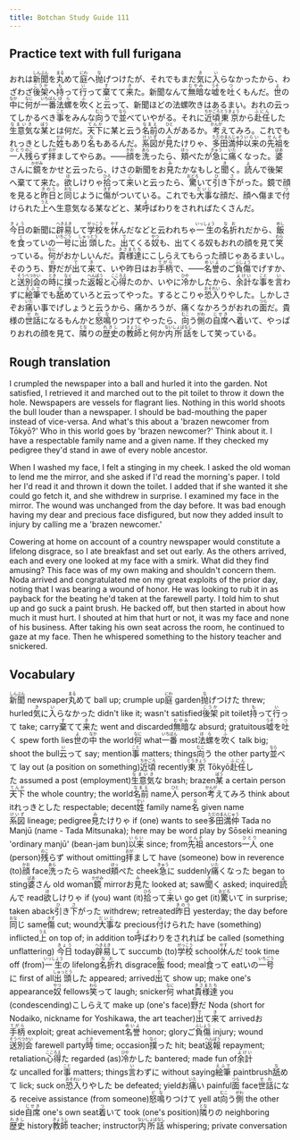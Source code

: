 ```yaml
---
title: Botchan Study Guide 111
---
```


## Practice text with full furigana

<p>
おれは<ruby><rb>新聞</rb><rt>しんぶん</rt></ruby>を<ruby><rb>丸</rb><rt>まる</rt></ruby>めて<ruby><rb>庭</rb><rt>にわ</rt></ruby>へ<ruby><rb>抛</rb><rt>な</rt></ruby>げつけたが、それでもまだ<ruby><rb>気</rb><rt>き</rt></ruby>に<ruby><rb>入</rb><rt>い</rt></ruby>らなかったから、わざわざ<ruby><rb>後架</rb><rt>こうか</rt></ruby>へ<ruby><rb>持</rb><rt>も</rt></ruby>って<ruby><rb>行</rb><rt>い</rt></ruby>って<ruby><rb>棄</rb><rt>す</rt></ruby>てて<ruby><rb>来</rb><rt>き</rt></ruby>た。新聞なんて<ruby><rb>無暗</rb><rt>むやみ</rt></ruby>な<ruby><rb>嘘</rb><rt>うそ</rt></ruby>を<ruby><rb>吐</rb><rt>つ</rt></ruby>くもんだ。<ruby><rb>世</rb><rt>よ</rt></ruby>の<ruby><rb>中</rb><rt>なか</rt></ruby>に<ruby><rb>何</rb><rt>なに</rt></ruby>が<ruby><rb>一番</rb><rt>いちばん</rt></ruby><ruby><rb>法螺</rb><rt>ほら</rt></ruby>を<ruby><rb>吹</rb><rt>ふ</rt></ruby>くと<ruby><rb>云</rb><rt>い</rt></ruby>って、新聞ほどの法螺吹きはあるまい。おれの云ってしかるべき<ruby><rb>事</rb><rt>こと</rt></ruby>をみんな<ruby><rb>向</rb><rt>むこ</rt></ruby>うで<ruby><rb>並</rb><rt>なら</rt></ruby>べていやがる。それに<ruby><rb>近頃</rb><rt>ちかごろ</rt></ruby><ruby><rb>東京</rb><rt>とうきょう</rt></ruby>から<ruby><rb>赴任</rb><rt>ふにん</rt></ruby>した<ruby><rb>生意気</rb><rt>なまいき</rt></ruby>な<ruby><rb>某</rb><rt>ぼう</rt></ruby>とは何だ。<ruby><rb>天下</rb><rt>てんか</rt></ruby>に某と云う<ruby><rb>名前</rb><rt>なまえ</rt></ruby>の<ruby><rb>人</rb><rt>ひと</rt></ruby>があるか。<ruby><rb>考</rb><rt>かんが</rt></ruby>えてみろ。これでもれっきとした<ruby><rb>姓</rb><rt>せい</rt></ruby>もあり<ruby><rb>名</rb><rt>な</rt></ruby>もあるんだ。<ruby><rb>系図</rb><rt>けいず</rt></ruby>が<ruby><rb>見</rb><rt>み</rt></ruby>たけりゃ、<ruby><rb>多田満仲</rb><rt>ただのまんじゅう</rt></ruby><ruby><rb>以来</rb><rt>いらい</rt></ruby>の<ruby><rb>先祖</rb><rt>せんぞ</rt></ruby>を<ruby><rb>一人</rb><rt>ひとり</rt></ruby><ruby><rb>残</rb><rt>のこ</rt></ruby>らず<ruby><rb>拝</rb><rt>おが</rt></ruby>ましてやらあ。――<ruby><rb>顔</rb><rt>かお</rt></ruby>を<ruby><rb>洗</rb><rt>あら</rt></ruby>ったら、<ruby><rb>頬</rb><rt>ほっ</rt></ruby>ぺたが<ruby><rb>急</rb><rt>きゅう</rt></ruby>に<ruby><rb>痛</rb><rt>いた</rt></ruby>くなった。<ruby><rb>婆</rb><rt>ばあ</rt></ruby>さんに<ruby><rb>鏡</rb><rt>かがみ</rt></ruby>をかせと云ったら、けさの新聞をお<ruby><rb>見</rb><rt>み</rt></ruby>たかなもしと<ruby><rb>聞</rb><rt>き</rt></ruby>く。<ruby><rb>読</rb><rt>よ</rt></ruby>んで後架へ棄てて来た。<ruby><rb>欲</rb><rt>ほ</rt></ruby>しけりゃ<ruby><rb>拾</rb><rt>ひろ</rt></ruby>って<ruby><rb>来</rb><rt>こ</rt></ruby>いと云ったら、<ruby><rb>驚</rb><rt>おどろ</rt></ruby>いて<ruby><rb>引</rb><rt>ひ</rt></ruby>き<ruby><rb>下</rb><rt>さ</rt></ruby>がった。鏡で顔を見ると<ruby><rb>昨日</rb><rt>きのう</rt></ruby>と<ruby><rb>同</rb><rt>おな</rt></ruby>じように<ruby><rb>傷</rb><rt>きず</rt></ruby>がついている。これでも<ruby><rb>大事</rb><rt>だいじ</rt></ruby>な顔だ、顔へ傷まで<ruby><rb>付</rb><rt>つ</rt></ruby>けられた<ruby><rb>上</rb><rt>うえ</rt></ruby>へ生意気なる某などと、某<ruby><rb>呼</rb><rt>よ</rt></ruby>ばわりをされればたくさんだ。
</p>

<p>
<ruby><rb>今日</rb><rt>きょう</rt></ruby>の新聞に<ruby><rb>辟易</rb><rt>へきえき</rt></ruby>して<ruby><rb>学校</rb><rt>がっこう</rt></ruby>を<ruby><rb>休</rb><rt>やす</rt></ruby>んだなどと云われちゃ<ruby><rb>一生</rb><rt>いっしょう</rt></ruby>の<ruby><rb>名折</rb><rt>なお</rt></ruby>れだから、<ruby><rb>飯</rb><rt>めし</rt></ruby>を<ruby><rb>食</rb><rt>く</rt></ruby>っていの<ruby><rb>一号</rb><rt>いちごう</rt></ruby>に<ruby><rb>出頭</rb><rt>しゅっとう</rt></ruby>した。<ruby><rb>出</rb><rt>で</rt></ruby>てくる<ruby><rb>奴</rb><rt>やつ</rt></ruby>も、出てくる奴もおれの顔を見て<ruby><rb>笑</rb><rt>わら</rt></ruby>っている。<ruby><rb>何</rb><rt>なに</rt></ruby>がおかしいんだ。<ruby><rb>貴様達</rb><rt>きさまたち</rt></ruby>にこしらえてもらった顔じゃあるまいし。そのうち、<ruby><rb>野</rb><rt>の</rt></ruby>だが<ruby><rb>出</rb><rt>で</rt></ruby>て<ruby><rb>来</rb><rt>き</rt></ruby>て、いや昨日はお<ruby><rb>手柄</rb><rt>てがら</rt></ruby>で、――<ruby><rb>名誉</rb><rt>めいよ</rt></ruby>のご<ruby><rb>負傷</rb><rt>ふしょう</rt></ruby>でげすか、と<ruby><rb>送別会</rb><rt>そうべつかい</rt></ruby>の<ruby><rb>時</rb><rt>とき</rt></ruby>に<ruby><rb>撲</rb><rt>なぐ</rt></ruby>った<ruby><rb>返報</rb><rt>へんぽう</rt></ruby>と<ruby><rb>心得</rb><rt>こころえ</rt></ruby>たのか、いやに<ruby><rb>冷</rb><rt>ひや</rt></ruby>かしたから、<ruby><rb>余計</rb><rt>よけい</rt></ruby>な<ruby><rb>事</rb><rt>こと</rt></ruby>を<ruby><rb>言</rb><rt>い</rt></ruby>わずに<ruby><rb>絵筆</rb><rt>えふで</rt></ruby>でも<ruby><rb>舐</rb><rt>な</rt></ruby>めていろと云ってやった。するとこりゃ<ruby><rb>恐入</rb><rt>おそれい</rt></ruby>りやした。しかしさぞお<ruby><rb>痛</rb><rt>いた</rt></ruby>い事でげしょうと云うから、痛かろうが、痛くなかろうがおれの<ruby><rb>面</rb><rt>つら</rt></ruby>だ。貴様の<ruby><rb>世話</rb><rt>せわ</rt></ruby>になるもんかと<ruby><rb>怒鳴</rb><rt>どな</rt></ruby>りつけてやったら、<ruby><rb>向</rb><rt>むこ</rt></ruby>う<ruby><rb>側</rb><rt>がわ</rt></ruby>の<ruby><rb>自席</rb><rt>じせき</rt></ruby>へ<ruby><rb>着</rb><rt>つ</rt></ruby>いて、やっぱりおれの顔を見て、<ruby><rb>隣</rb><rt>とな</rt></ruby>りの<ruby><rb>歴史</rb><rt>れきし</rt></ruby>の<ruby><rb>教師</rb><rt>きょうし</rt></ruby>と何か<ruby><rb>内所話</rb><rt>ないしょばなし</rt></ruby>をして笑っている。
</p>


## Rough translation

I crumpled the newspaper into a ball and hurled it into the garden. Not satisfied, I retrieved it and marched out to the pit toilet to throw it down the hole. Newspapers are vessels for flagrant lies. Nothing in this world shoots the bull louder than a newspaper. I should be bad-mouthing the paper instead of vice-versa. And what's this about a 'brazen newcomer from Tōkyō?' Who in this world goes by 'brazen newcomer?' Think about it. I have a respectable family name and a given name. If they checked my pedigree they'd stand in awe of every noble ancestor.

When I washed my face, I felt a stinging in my cheek. I asked the old woman to lend me the mirror, and she asked if I'd read the morning's paper. I told her I'd read it and thrown it down the toilet. I added that if she wanted it she could go fetch it, and she withdrew in surprise. I examined my face in the mirror. The wound was unchanged from the day before. It was bad enough having my dear and precious face disfigured, but now they added insult to injury by calling me a 'brazen newcomer.'

Cowering at home on account of a country newspaper would constitute a lifelong disgrace, so I ate breakfast and set out early. As the others arrived, each and every one looked at my face with a smirk. What did they find amusing? This face was of my own making and shouldn't concern them. Noda arrived and congratulated me on my great exploits of the prior day, noting that I was bearing a wound of honor. He was looking to rub it in as payback for the beating he'd taken at the farewell party. I told him to shut up and go suck a paint brush. He backed off, but then started in about how much it must hurt. I shouted at him that hurt or not, it was my face and none of his business. After taking his own seat across the room, he continued to gaze at my face. Then he whispered something to the history teacher and snickered.       


## Vocabulary

<p>
<span className="vocabstudy"><ruby><rb>新聞</rb><rt>しんぶん</rt></ruby>&nbsp;newspaper</span><span className="vocabstudy"><ruby><rb>丸</rb><rt>まる</rt></ruby>めて&nbsp;ball up; crumple up</span><span className="vocabstudy"><ruby><rb>庭</rb><rt>にわ</rt></ruby>&nbsp;garden</span><span className="vocabstudy"><ruby><rb>抛</rb><rt>な</rt></ruby>げつけた&nbsp;threw; hurled</span><span className="vocabstudy"><ruby><rb>気</rb><rt>き</rt></ruby>に<ruby><rb>入</rb><rt>い</rt></ruby>らなかった&nbsp;didn't like it; wasn't satisfied</span><span className="vocabstudy"><ruby><rb>後架</rb><rt>こうか</rt></ruby>&nbsp;pit toilet</span><span className="vocabstudy"><ruby><rb>持</rb><rt>も</rt></ruby>って<ruby><rb>行</rb><rt>い</rt></ruby>って&nbsp;take; carry</span><span className="vocabstudy"><ruby><rb>棄</rb><rt>す</rt></ruby>てて<ruby><rb>来</rb><rt>き</rt></ruby>た&nbsp;went and discarded</span><span className="vocabstudy"><ruby><rb>無暗</rb><rt>むやみ</rt></ruby>な&nbsp;absurd; gratuitous</span><span className="vocabstudy"><ruby><rb>嘘</rb><rt>うそ</rt></ruby>を<ruby><rb>吐</rb><rt>つ</rt></ruby>く&nbsp;spew forth lies</span><span className="vocabstudy"><ruby><rb>世</rb><rt>よ</rt></ruby>の<ruby><rb>中</rb><rt>なか</rt></ruby>&nbsp;the world</span><span className="vocabstudy"><ruby><rb>何</rb><rt>なに</rt></ruby>&nbsp;what</span><span className="vocabstudy"><ruby><rb>一番</rb><rt>いちばん</rt></ruby>&nbsp;most</span><span className="vocabstudy"><ruby><rb>法螺</rb><rt>ほら</rt></ruby>を<ruby><rb>吹</rb><rt>ふ</rt></ruby>く&nbsp;talk big; shoot the bull</span><span className="vocabstudy"><ruby><rb>云</rb><rt>い</rt></ruby>って&nbsp;say; mention</span><span className="vocabstudy"><ruby><rb>事</rb><rt>こと</rt></ruby>&nbsp;matters; things</span><span className="vocabstudy"><ruby><rb>向</rb><rt>むこ</rt></ruby>う&nbsp;the other party</span><span className="vocabstudy"><ruby><rb>並</rb><rt>なら</rt></ruby>べて&nbsp;lay out (a position on something)</span><span className="vocabstudy"><ruby><rb>近頃</rb><rt>ちかごろ</rt></ruby>&nbsp;recently</span><span className="vocabstudy"><ruby><rb>東京</rb><rt>とうきょう</rt></ruby>&nbsp;Tōkyō</span><span className="vocabstudy"><ruby><rb>赴任</rb><rt>ふにん</rt></ruby>した&nbsp;assumed a post (employment)</span><span className="vocabstudy"><ruby><rb>生意気</rb><rt>なまいき</rt></ruby>な&nbsp;brash; brazen</span><span className="vocabstudy"><ruby><rb>某</rb><rt>ぼう</rt></ruby>&nbsp;a certain person</span><span className="vocabstudy"><ruby><rb>天下</rb><rt>てんか</rt></ruby>&nbsp;the whole country; the world</span><span className="vocabstudy"><ruby><rb>名前</rb><rt>なまえ</rt></ruby>&nbsp;name</span><span className="vocabstudy"><ruby><rb>人</rb><rt>ひと</rt></ruby>&nbsp;person</span><span className="vocabstudy"><ruby><rb>考</rb><rt>かんが</rt></ruby>えてみろ&nbsp;think about it</span><span className="vocabstudy">れっきとした&nbsp;respectable; decent</span><span className="vocabstudy"><ruby><rb>姓</rb><rt>せい</rt></ruby>&nbsp;family name</span><span className="vocabstudy"><ruby><rb>名</rb><rt>な</rt></ruby>&nbsp;given name</span><span className="vocabstudy"><ruby><rb>系図</rb><rt>けいず</rt></ruby>&nbsp;lineage; pedigree</span><span className="vocabstudy"><ruby><rb>見</rb><rt>み</rt></ruby>たけりゃ&nbsp;if (one) wants to see</span><span className="vocabstudy"><ruby><rb>多田満仲</rb><rt>ただのまんじゅう</rt></ruby>&nbsp;Tada no Manjū (name - Tada Mitsunaka); here may be word play by Sōseki meaning 'ordinary manjū' (bean-jam bun)</span><span className="vocabstudy"><ruby><rb>以来</rb><rt>いらい</rt></ruby>&nbsp;since; from</span><span className="vocabstudy"><ruby><rb>先祖</rb><rt>せんぞ</rt></ruby>&nbsp;ancestors</span><span className="vocabstudy"><ruby><rb>一人</rb><rt>ひとり</rt></ruby>&nbsp;one (person)</span><span className="vocabstudy"><ruby><rb>残</rb><rt>のこ</rt></ruby>らず&nbsp;without omitting</span><span className="vocabstudy"><ruby><rb>拝</rb><rt>おが</rt></ruby>まして&nbsp;have (someone) bow in reverence (to)</span><span className="vocabstudy"><ruby><rb>顔</rb><rt>かお</rt></ruby>&nbsp;face</span><span className="vocabstudy"><ruby><rb>洗</rb><rt>あら</rt></ruby>ったら&nbsp;washed</span><span className="vocabstudy"><ruby><rb>頬</rb><rt>ほっ</rt></ruby>ぺた&nbsp;cheek</span><span className="vocabstudy"><ruby><rb>急</rb><rt>きゅう</rt></ruby>に&nbsp;suddenly</span><span className="vocabstudy"><ruby><rb>痛</rb><rt>いた</rt></ruby>くなった&nbsp;began to sting</span><span className="vocabstudy"><ruby><rb>婆</rb><rt>ばあ</rt></ruby>さん&nbsp;old woman</span><span className="vocabstudy"><ruby><rb>鏡</rb><rt>かがみ</rt></ruby>&nbsp;mirror</span><span className="vocabstudy">お<ruby><rb>見</rb><rt>み</rt></ruby>た&nbsp;looked at; saw</span><span className="vocabstudy"><ruby><rb>聞</rb><rt>き</rt></ruby>く&nbsp;asked; inquired</span><span className="vocabstudy"><ruby><rb>読</rb><rt>よ</rt></ruby>んで&nbsp;read</span><span className="vocabstudy"><ruby><rb>欲</rb><rt>ほ</rt></ruby>しけりゃ&nbsp;if (you) want (it)</span><span className="vocabstudy"><ruby><rb>拾</rb><rt>ひろ</rt></ruby>って<ruby><rb>来</rb><rt>こ</rt></ruby>い&nbsp;go get (it)</span><span className="vocabstudy"><ruby><rb>驚</rb><rt>おどろ</rt></ruby>いて&nbsp;in surprise; taken aback</span><span className="vocabstudy"><ruby><rb>引</rb><rt>ひ</rt></ruby>き<ruby><rb>下</rb><rt>さ</rt></ruby>がった&nbsp;withdrew; retreated</span><span className="vocabstudy"><ruby><rb>昨日</rb><rt>きのう</rt></ruby>&nbsp;yesterday; the day before</span><span className="vocabstudy"><ruby><rb>同</rb><rt>おな</rt></ruby>じ&nbsp;same</span><span className="vocabstudy"><ruby><rb>傷</rb><rt>きず</rt></ruby>&nbsp;cut; wound</span><span className="vocabstudy"><ruby><rb>大事</rb><rt>だいじ</rt></ruby>な&nbsp;precious</span><span className="vocabstudy"><ruby><rb>付</rb><rt>つ</rt></ruby>けられた&nbsp;have (something) inflicted</span><span className="vocabstudy"><ruby><rb>上</rb><rt>うえ</rt></ruby>&nbsp;on top of; in addition to</span><span className="vocabstudy"><ruby><rb>呼</rb><rt>よ</rt></ruby>ばわりをされれば&nbsp;be called (something unflattering)</span>
<span className="vocabstudy"><ruby><rb>今日</rb><rt>きょう</rt></ruby>&nbsp;today</span><span className="vocabstudy"><ruby><rb>辟易</rb><rt>へきえき</rt></ruby>して&nbsp;succumb (to)</span><span className="vocabstudy"><ruby><rb>学校</rb><rt>がっこう</rt></ruby>&nbsp;school</span><span className="vocabstudy"><ruby><rb>休</rb><rt>やす</rt></ruby>んだ&nbsp;took time off (from)</span><span className="vocabstudy"><ruby><rb>一生</rb><rt>いっしょう</rt></ruby>の&nbsp;lifelong</span><span className="vocabstudy"><ruby><rb>名折</rb><rt>なお</rt></ruby>れ&nbsp;disgrace</span><span className="vocabstudy"><ruby><rb>飯</rb><rt>めし</rt></ruby>&nbsp;food; meal</span><span className="vocabstudy"><ruby><rb>食</rb><rt>く</rt></ruby>って&nbsp;eat</span><span className="vocabstudy">いの<ruby><rb>一号</rb><rt>いちごう</rt></ruby>に&nbsp;first of all</span><span className="vocabstudy"><ruby><rb>出頭</rb><rt>しゅっとう</rt></ruby>した&nbsp;appeared; arrived</span><span className="vocabstudy"><ruby><rb>出</rb><rt>で</rt></ruby>て&nbsp;show up; make one's appearance</span><span className="vocabstudy"><ruby><rb>奴</rb><rt>やつ</rt></ruby>&nbsp;fellows</span><span className="vocabstudy"><ruby><rb>笑</rb><rt>わら</rt></ruby>って&nbsp;laugh; snicker</span><span className="vocabstudy"><ruby><rb>何</rb><rt>なに</rt></ruby>&nbsp;what</span><span className="vocabstudy"><ruby><rb>貴様達</rb><rt>きさまたち</rt></ruby>&nbsp;you (condescending)</span><span className="vocabstudy">こしらえて&nbsp;make up (one's face)</span><span className="vocabstudy"><ruby><rb>野</rb><rt>の</rt></ruby>だ&nbsp;Noda (short for Nodaiko, nickname for Yoshikawa, the art teacher)</span><span className="vocabstudy"><ruby><rb>出</rb><rt>で</rt></ruby>て<ruby><rb>来</rb><rt>き</rt></ruby>て&nbsp;arrived</span><span className="vocabstudy">お<ruby><rb>手柄</rb><rt>てがら</rt></ruby>&nbsp;exploit; great achievement</span><span className="vocabstudy"><ruby><rb>名誉</rb><rt>めいよ</rt></ruby>&nbsp;honor; glory</span><span className="vocabstudy">ご<ruby><rb>負傷</rb><rt>ふしょう</rt></ruby>&nbsp;injury; wound</span><span className="vocabstudy"><ruby><rb>送別会</rb><rt>そうべつかい</rt></ruby>&nbsp;farewell party</span><span className="vocabstudy"><ruby><rb>時</rb><rt>とき</rt></ruby>&nbsp;time; occasion</span><span className="vocabstudy"><ruby><rb>撲</rb><rt>なぐ</rt></ruby>った&nbsp;hit; beat</span><span className="vocabstudy"><ruby><rb>返報</rb><rt>へんぽう</rt></ruby>&nbsp;repayment; retaliation</span><span className="vocabstudy"><ruby><rb>心得</rb><rt>こころえ</rt></ruby>た&nbsp;regarded (as)</span><span className="vocabstudy"><ruby><rb>冷</rb><rt>ひや</rt></ruby>かした&nbsp;bantered; made fun of</span><span className="vocabstudy"><ruby><rb>余計</rb><rt>よけい</rt></ruby>な&nbsp;uncalled for</span><span className="vocabstudy"><ruby><rb>事</rb><rt>こと</rt></ruby>&nbsp;matters; things</span><span className="vocabstudy"><ruby><rb>言</rb><rt>い</rt></ruby>わずに&nbsp;without saying</span><span className="vocabstudy"><ruby><rb>絵筆</rb><rt>えふで</rt></ruby>&nbsp;paintbrush</span><span className="vocabstudy"><ruby><rb>舐</rb><rt>な</rt></ruby>めて&nbsp;lick; suck on</span><span className="vocabstudy"><ruby><rb>恐入</rb><rt>おそれい</rt></ruby>りやした&nbsp;be defeated; yield</span><span className="vocabstudy">お<ruby><rb>痛</rb><rt>いた</rt></ruby>い&nbsp;painful</span><span className="vocabstudy"><ruby><rb>面</rb><rt>つら</rt></ruby>&nbsp;face</span><span className="vocabstudy"><ruby><rb>世話</rb><rt>せわ</rt></ruby>になる&nbsp;receive assistance (from someone)</span><span className="vocabstudy"><ruby><rb>怒鳴</rb><rt>どな</rt></ruby>りつけて&nbsp;yell at</span><span className="vocabstudy"><ruby><rb>向</rb><rt>むこ</rt></ruby>う<ruby><rb>側</rb><rt>がわ</rt></ruby>&nbsp;the other side</span><span className="vocabstudy"><ruby><rb>自席</rb><rt>じせき</rt></ruby>&nbsp;one's own seat</span><span className="vocabstudy"><ruby><rb>着</rb><rt>つ</rt></ruby>いて&nbsp;took (one's position)</span><span className="vocabstudy"><ruby><rb>隣</rb><rt>とな</rt></ruby>りの&nbsp;neighboring</span><span className="vocabstudy"><ruby><rb>歴史</rb><rt>れきし</rt></ruby>&nbsp;history</span><span className="vocabstudy"><ruby><rb>教師</rb><rt>きょうし</rt></ruby>&nbsp;teacher; instructor</span><span className="vocabstudy"><ruby><rb>内所話</rb><rt>ないしょばなし</rt></ruby>&nbsp;whispering; private conversation</span>
</p>
